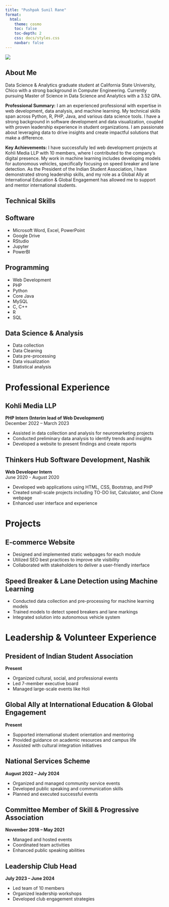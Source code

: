 ```yaml
---
title: "Pushpak Sunil Rane"
format: 
  html:
    theme: cosmo
    toc: false
    toc-depth: 2
    css: docs/styles.css
    navbar: false
---
```


:::::: intro-container
:::: profile-section
![](profile.jpg)

::: contact-info
<a href="mailto:prane1@csuchico.edu" title="Email"><i class="fas fa-envelope"></i></a> <a href="https://linkedin.com/in/pushpak-sunil-rane" title="LinkedIn"><i class="fab fa-linkedin"></i></a> <a href="https://github.com/PushpakSunilRane" title="GitHub"><i class="fab fa-github"></i></a>
:::
::::

::: intro-text
# <i class="fas fa-user section-icon"></i> About Me

Data Science & Analytics graduate student at California State University, Chico with a strong background in Computer Engineering. Currently pursuing Master of Science in Data Science and Analytics with a 3.52 GPA.

**Professional Summary:** I am an experienced professional with expertise in web development, data analysis, and machine learning. My technical skills span across Python, R, PHP, Java, and various data science tools. I have a strong background in software development and data visualization, coupled with proven leadership experience in student organizations. I am passionate about leveraging data to drive insights and create impactful solutions that make a difference.

**Key Achievements:** I have successfully led web development projects at Kohli Media LLP with 10 members, where I contributed to the company's digital presence. My work in machine learning includes developing models for autonomous vehicles, specifically focusing on speed breaker and lane detection. As the President of the Indian Student Association, I have demonstrated strong leadership skills, and my role as a Global Ally at International Education & Global Engagement has allowed me to support and mentor international students.
:::
::::::

:::::: skills-section
# <i class="fas fa-tools section-icon"></i> Technical Skills

::: skill-category
## <i class="fas fa-desktop"></i> Software

-   Microsoft Word, Excel, PowerPoint
-   Google Drive
-   RStudio
-   Jupyter
-   PowerBI
:::

::: skill-category
## <i class="fas fa-code"></i> Programming

-   Web Development
-   PHP
-   Python
-   Core Java
-   MySQL
-   C, C++
-   R
-   SQL
:::

::: skill-category
## <i class="fas fa-chart-bar"></i> Data Science & Analysis

-   Data collection
-   Data Cleaning
-   Data pre-processing
-   Data visualization
-   Statistical analysis
:::
::::::

# <i class="fas fa-briefcase section-icon"></i> Professional Experience

::: experience-item
## <i class="fas fa-building"></i> Kohli Media LLP

**PHP Intern (Interim lead of Web Development)**\
December 2022 – March 2023

-   Assisted in data collection and analysis for neuromarketing projects
-   Conducted preliminary data analysis to identify trends and insights
-   Developed a website to present findings and create reports
:::

::: experience-item
## <i class="fas fa-building"></i> Thinkers Hub Software Development, Nashik

**Web Developer Intern**\
June 2020 - August 2020

-   Developed web applications using HTML, CSS, Bootstrap, and PHP
-   Created small-scale projects including TO-DO list, Calculator, and Clone webpage
-   Enhanced user interface and experience
:::

# <i class="fas fa-project-diagram section-icon"></i> Projects

::: project-item
## <i class="fas fa-shopping-cart"></i> E-commerce Website

-   Designed and implemented static webpages for each module
-   Utilized SEO best practices to improve site visibility
-   Collaborated with stakeholders to deliver a user-friendly interface
:::

::: project-item
## <i class="fas fa-car"></i> Speed Breaker & Lane Detection using Machine Learning

-   Conducted data collection and pre-processing for machine learning models
-   Trained models to detect speed breakers and lane markings
-   Integrated solution into autonomous vehicle system
:::

# <i class="fas fa-users section-icon"></i> Leadership & Volunteer Experience

::: experience-item
## <i class="fas fa-user-tie"></i> President of Indian Student Association

**Present**

-   Organized cultural, social, and professional events
-   Led 7-member executive board
-   Managed large-scale events like Holi
:::

::: experience-item
## <i class="fas fa-handshake"></i> Global Ally at International Education & Global Engagement

**Present**

-   Supported international student orientation and mentoring
-   Provided guidance on academic resources and campus life
-   Assisted with cultural integration initiatives
:::

::: experience-item
## <i class="fas fa-hands-helping"></i> National Services Scheme

**August 2022 – July 2024**

-   Organized and managed community service events
-   Developed public speaking and communication skills
-   Planned and executed successful events
:::

::: experience-item
## <i class="fas fa-users-cog"></i> Committee Member of Skill & Progressive Association

**November 2018 – May 2021**

-   Managed and hosted events
-   Coordinated team activities
-   Enhanced public speaking abilities
:::

::: experience-item
## <i class="fas fa-user-shield"></i> Leadership Club Head

**July 2023 – June 2024**

-   Led team of 10 members
-   Organized leadership workshops
-   Developed club engagement strategies
:::
